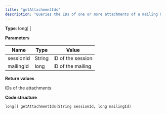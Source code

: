 ```yaml
---
title: "getAttachmentIds"
description: "Queries the IDs of one or more attachments of a mailing methods."
---
```


**Type**: long\[ \]

**Parameters**

| Name      | Type   | Value             |
| --------- | ------ | ----------------- |
| sessionId | String | ID of the session |
| mailingId | long   | ID of the mailing |

**Return values**

IDs of the attachments

**Code structure**

`long[] getAttachmentIds(String sessionId, long mailingId)
`